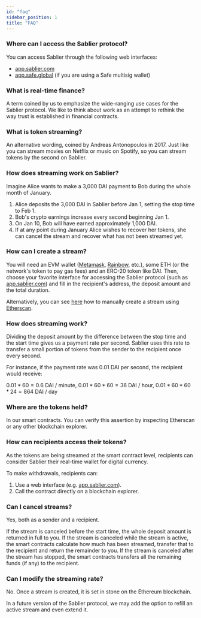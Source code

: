 ```yaml
---
id: "faq"
sidebar_position: 1
title: "FAQ"
---
```


### Where can I access the Sablier protocol?

You can access Sablier through the following web interfaces:

- [app.sablier.com](https://app.sablier.com)
- [app.safe.global](https://app.safe.global) (if you are using a Safe multisig wallet)

### What is real-time finance?

A term coined by us to emphasize the wide-ranging use cases for the Sablier protocol. We like to think about work as an
attempt to rethink the way trust is established in financial contracts.

### What is token streaming?

An alternative wording, coined by Andreas Antonopoulos in 2017. Just like you can stream movies on Netflix or music on
Spotify, so you can stream tokens by the second on Sablier.

### How does streaming work on Sablier?

Imagine Alice wants to make a 3,000 DAI payment to Bob during the whole month of January.

1. Alice deposits the 3,000 DAI in Sablier before Jan 1, setting the stop time to Feb 1.
2. Bob's crypto earnings increase every second beginning Jan 1.
3. On Jan 10, Bob will have earned approximately 1,000 DAI.
4. If at any point during January Alice wishes to recover her tokens, she can cancel the stream and recover what has not
   been streamed yet.

### How can I create a stream?

You will need an EVM wallet ([Metamask](https://metamask.io), [Rainbow](https://rainbow.me), etc.), some ETH (or the
network's token to pay gas fees) and an ERC-20 token like DAI. Then, choose your favorite interface for accessing the
Sablier protocol (such as [app.sablier.com](https://app.sablier.com)) and fill in the recipient's address, the deposit
amount and the total duration.

Alternatively, you can see [here](/guides/lockup/guides/etherscan) how to manually create a stream using
[Etherscan](https://etherscan.io).

### How does streaming work?

Dividing the deposit amount by the difference between the stop time and the start time gives us a payment rate per
second. Sablier uses this rate to transfer a small portion of tokens from the sender to the recipient once every second.

For instance, if the payment rate was 0.01 DAI per second, the recipient would receive:

$0.01 * 60 = 0.6$ DAI / minute, $0.01 * 60 * 60 = 36$ DAI / hour, $0.01 * 60 * 60 * 24 = 864$ DAI / day

### Where are the tokens held?

In our smart contracts. You can verify this assertion by inspecting Etherscan or any other blockchain explorer.

### How can recipients access their tokens?

As the tokens are being streamed at the smart contract level, recipients can consider Sablier their real-time wallet for
digital currency.

To make withdrawals, recipients can:

1. Use a web interface (e.g. [app.sablier.com](https://app.sablier.com)).
2. Call the contract directly on a blockchain explorer.

### Can I cancel streams?

Yes, both as a sender and a recipient.

If the stream is canceled before the start time, the whole deposit amount is returned in full to you. If the stream is
canceled while the stream is active, the smart contracts calculate how much has been streamed, transfer that to the
recipient and return the remainder to you. If the stream is canceled after the stream has stopped, the smart contracts
transfers all the remaining funds (if any) to the recipient.

### Can I modify the streaming rate?

No. Once a stream is created, it is set in stone on the Ethereum blockchain.

In a future version of the Sablier protocol, we may add the option to refill an active stream and even extend it.
